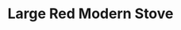---
title: "Large Red Modern Stove"
meta_title: "Large Red Modern Stove craft"
description: "Craft de Large Red Modern Stove"
rank: "s"
draft: false
name: "Large Red Modern Stove"
recipe_img: "https://wiki.pokexgames.com/images/9/94/Large_Red_Modern_Stove.png"
level: 110
craft_time: 21600
result: 1
value_npc: 1
ingredients:
  - name: "Drawing Clipboards"
    quantity: 50
    item_img: "https://wiki.pokexgames.com/images/3/36/Drawing_Clipboard.png"
    value_npc: 1
  - name: "Emperor Trident"
    quantity: 1
    item_img: "https://wiki.pokexgames.com/images/c/c3/Emperor_Trident.png"
    value_npc: 1
  - name: "Razor Claw"
    quantity: 1
    item_img: "https://wiki.pokexgames.com/images/f/f6/Razor_Claw.png"
    value_npc: 1
  - name: "Fire Monkey Hair"
    quantity: 15
    item_img: "https://wiki.pokexgames.com/images/7/7f/Fire_Monkey_Hair.png"
    value_npc: 1
  - name: "Corrupted Black Hull"
    quantity: 8
    item_img: "https://wiki.pokexgames.com/images/6/62/Corrupted-Black-Hull.gif"
    value_npc: 1
---